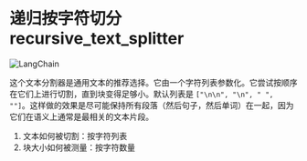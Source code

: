 # 递归按字符切分 recursive_text_splitter
![LangChain](https://pica.zhimg.com/50/v2-56e8bbb52aa271012541c1fe1ceb11a2_r.gif 'LangChain中文网')

这个文本分割器是通用文本的推荐选择。它由一个字符列表参数化。它尝试按顺序在它们上进行切割，直到块变得足够小。默认列表是 `["\n\n", "\n", " ", ""]`。这样做的效果是尽可能保持所有段落（然后句子，然后单词）在一起，因为它们在语义上通常是最相关的文本片段。

1. 文本如何被切割：按字符列表
2. 块大小如何被测量：按字符数量


<Example/>

